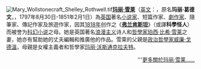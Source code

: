 [[File:Mary_Wollstonecraft_Shelley_Rothwell.tif|left]]'''[[玛丽·雪莱|玛丽·雪莱]]'''（[[英語|英文]]：{{lang|en|Mary Shelley}}，原名'''玛丽·葛德文'''，{{lang|en|Mary Wollstonecraft Godwin}}，1797年8月30日-1851年2月1日）為[[英国|英国]]著名[[小说家|小说家]]、短篇作家、[[劇作家|劇作家]]、隨筆家、傳記作家及旅遊作家，因其[[1818年|1818年]]创作之《'''[[弗兰肯斯坦|弗兰肯斯坦]]'''》（或譯'''科學怪人'''）而被誉为[[科幻小说|科幻小说]]之母。她是英国著名[[浪漫主义|浪漫主义]]诗人和[[哲學家|哲學家]][[珀西·比希·雪莱|珀西·比希·雪莱]]之妻，她亦有幫助她的丈夫編輯和推廣他的作品。雪莱的父親是[[政治哲學|政治哲學家]][[威廉·戈德溫|威廉·戈德溫]]，母親是女權主義者和哲學家[[玛丽·沃斯通克拉夫特|玛丽·沃斯通克拉夫特]]。
<div style="text-align: right;">'''[[玛丽·雪莱|更多關於玛丽·雪莱……]]</div>